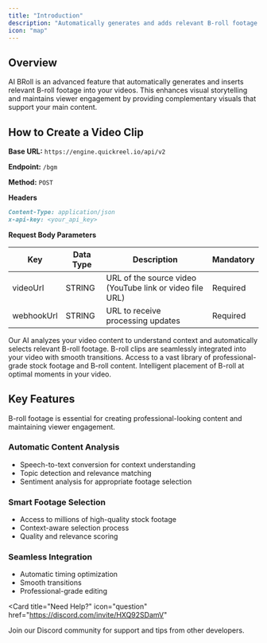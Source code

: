 ```yaml
---
title: "Introduction"
description: "Automatically generates and adds relevant B-roll footage to your videos, enhancing visual storytelling and engagement."
icon: "map"
---
```


## Overview

AI BRoll is an advanced feature that automatically generates and inserts relevant B-roll footage into your videos. This enhances visual storytelling and maintains viewer engagement by providing complementary visuals that support your main content.

## How to Create a Video Clip

**Base URL:** `https://engine.quickreel.io/api/v2`

**Endpoint:** `/bgm`

**Method:** `POST`

**Headers**

```markdown
Content-Type: application/json
x-api-key: <your_api_key>
```

**Request Body Parameters**

| Key        | Data Type | Description                                              | Mandatory |
| ---------- | --------- | -------------------------------------------------------- | --------- |
| videoUrl   | STRING    | URL of the source video (YouTube link or video file URL) | Required  |
| webhookUrl | STRING    | URL to receive processing updates                        | Required  |

<CardGroup cols={2}>
  <Card title="Smart Context Analysis" icon="brain">
    Our AI analyzes your video content to understand context and automatically
    selects relevant B-roll footage.
  </Card>
  <Card title="Seamless Integration" icon="puzzle-piece">
    B-roll clips are seamlessly integrated into your video with smooth
    transitions.
  </Card>
  <Card title="High-Quality Library" icon="photo-film">
    Access to a vast library of professional-grade stock footage and B-roll
    content.
  </Card>
  <Card title="Custom Timing" icon="clock">
    Intelligent placement of B-roll at optimal moments in your video.
  </Card>
</CardGroup>

## Key Features

<Note>
  B-roll footage is essential for creating professional-looking content and
  maintaining viewer engagement.
</Note>

### Automatic Content Analysis

- Speech-to-text conversion for context understanding
- Topic detection and relevance matching
- Sentiment analysis for appropriate footage selection

### Smart Footage Selection

- Access to millions of high-quality stock footage
- Context-aware selection process
- Quality and relevance scoring

### Seamless Integration

- Automatic timing optimization
- Smooth transitions
- Professional-grade editing

<Card
  title="Need Help?"
  icon="question"
  href="https://discord.com/invite/HXQ92SDamV"
>
  Join our Discord community for support and tips from other developers.
</Card>
